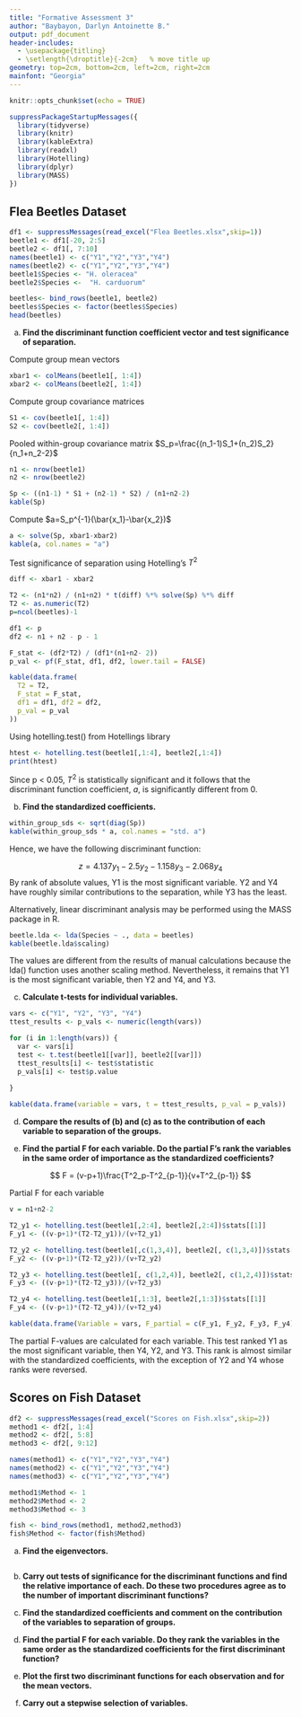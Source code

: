 ```yaml
---
title: "Formative Assessment 3"
author: "Baybayon, Darlyn Antoinette B."
output: pdf_document
header-includes:
  - \usepackage{titling}
  - \setlength{\droptitle}{-2cm}   % move title up
geometry: top=2cm, bottom=2cm, left=2cm, right=2cm
mainfont: "Georgia"
---
```


```r
knitr::opts_chunk$set(echo = TRUE)
```

```r
suppressPackageStartupMessages({
  library(tidyverse)
  library(knitr)
  library(kableExtra)
  library(readxl)
  library(Hotelling)
  library(dplyr)
  library(MASS)
})
```

## Flea Beetles Dataset

```r
df1 <- suppressMessages(read_excel("Flea Beetles.xlsx",skip=1))
beetle1 <- df1[-20, 2:5]
beetle2 <- df1[, 7:10]
names(beetle1) <- c("Y1","Y2","Y3","Y4")
names(beetle2) <- c("Y1","Y2","Y3","Y4")
beetle1$Species <- "H. oleracea"
beetle2$Species <-  "H. carduorum"

beetles<- bind_rows(beetle1, beetle2)
beetles$Species <- factor(beetles$Species)
head(beetles)
```

(a) **Find the discriminant function coefficient vector and test significance of separation.**

Compute group mean vectors

```r
xbar1 <- colMeans(beetle1[, 1:4])
xbar2 <- colMeans(beetle2[, 1:4])
```

Compute group covariance matrices

```r
S1 <- cov(beetle1[, 1:4])
S2 <- cov(beetle2[, 1:4])
```

Pooled within-group covariance matrix $S_p=\frac{(n_1-1)S_1+(n_2)S_2}{n_1+n_2-2}$

```r
n1 <- nrow(beetle1)
n2 <- nrow(beetle2)

Sp <- ((n1-1) * S1 + (n2-1) * S2) / (n1+n2-2)
kable(Sp)
```

Compute $a=S_p^{-1}(\bar{x_1}-\bar{x_2})$

```r
a <- solve(Sp, xbar1-xbar2) 
kable(a, col.names = "a")
```

Test significance of separation using Hotelling's $T^2$

```r
diff <- xbar1 - xbar2

T2 <- (n1*n2) / (n1+n2) * t(diff) %*% solve(Sp) %*% diff
T2 <- as.numeric(T2)  
p=ncol(beetles)-1

df1 <- p
df2 <- n1 + n2 - p - 1

F_stat <- (df2*T2) / (df1*(n1+n2- 2))
p_val <- pf(F_stat, df1, df2, lower.tail = FALSE)

kable(data.frame(
  T2 = T2, 
  F_stat = F_stat,
  df1 = df1, df2 = df2,
  p_val = p_val
))
```

Using hotelling.test() from Hotellings library
```r
htest <- hotelling.test(beetle1[,1:4], beetle2[,1:4])
print(htest)
```
Since p \< 0.05, $T^2$ is statistically significant and it follows that the discriminant function coefficient, $a$, is significantly different from 0.


(b) **Find the standardized coefficients.**

```r
within_group_sds <- sqrt(diag(Sp))
kable(within_group_sds * a, col.names = "std. a")
```

Hence, we have the following discriminant function:

$$z=4.137y_1-2.5y_2-1.158y_3-2.068y_4$$ By rank of absolute values, Y1 is the most significant variable. Y2 and Y4 have roughly similar contributions to the separation, while Y3 has the least.

Alternatively, linear discriminant analysis may be performed using the MASS package in R.

```r
beetle.lda <- lda(Species ~ ., data = beetles)
kable(beetle.lda$scaling)
```

The values are different from the results of manual calculations because the lda() function uses another scaling method. Nevertheless, it remains that Y1 is the most significant variable, then Y2 and Y4, and Y3.

(c) **Calculate t-tests for individual variables.**

```r
vars <- c("Y1", "Y2", "Y3", "Y4")
ttest_results <- p_vals <- numeric(length(vars))

for (i in 1:length(vars)) {
  var <- vars[i]
  test <- t.test(beetle1[[var]], beetle2[[var]])
  ttest_results[i] <- test$statistic
  p_vals[i] <- test$p.value
  
}

kable(data.frame(variable = vars, t = ttest_results, p_val = p_vals))
```


(d) **Compare the results of (b) and (c) as to the contribution of each variable to separation of the groups.**

(e) **Find the partial F for each variable. Do the partial F’s rank the variables in the same order of importance as the standardized coefficients?**

$$
F = (v-p+1)\frac{T^2_p-T^2_{p-1}}{v+T^2_{p-1}}
$$

Partial F for each variable

```r
v = n1+n2-2

T2_y1 <- hotelling.test(beetle1[,2:4], beetle2[,2:4])$stats[[1]]
F_y1 <- ((v-p+1)*(T2-T2_y1))/(v+T2_y1)

T2_y2 <- hotelling.test(beetle1[,c(1,3,4)], beetle2[, c(1,3,4)])$stats[[1]]
F_y2 <- ((v-p+1)*(T2-T2_y2))/(v+T2_y2)

T2_y3 <- hotelling.test(beetle1[, c(1,2,4)], beetle2[, c(1,2,4)])$stats[[1]]
F_y3 <- ((v-p+1)*(T2-T2_y3))/(v+T2_y3)

T2_y4 <- hotelling.test(beetle1[,1:3], beetle2[,1:3])$stats[[1]]
F_y4 <- ((v-p+1)*(T2-T2_y4))/(v+T2_y4)

kable(data.frame(Variable = vars, F_partial = c(F_y1, F_y2, F_y3, F_y4)))
```

The partial F-values are calculated for each variable. This test ranked Y1 as the most significant variable, then Y4, Y2, and Y3. This rank is almost similar with  the standardized coefficients, with the exception of Y2 and Y4 whose ranks were reversed.


## Scores on Fish Dataset

```r
df2 <- suppressMessages(read_excel("Scores on Fish.xlsx",skip=2))
method1 <- df2[, 1:4]
method2 <- df2[, 5:8]
method3 <- df2[, 9:12]

names(method1) <- c("Y1","Y2","Y3","Y4")
names(method2) <- c("Y1","Y2","Y3","Y4")
names(method3) <- c("Y1","Y2","Y3","Y4")

method1$Method <- 1
method2$Method <- 2
method3$Method <- 3

fish <- bind_rows(method1, method2,method3)
fish$Method <- factor(fish$Method)
```

(a) **Find the eigenvectors.**

```r

```

(b) **Carry out tests of significance for the discriminant functions and find the relative importance of each. Do these two procedures agree as to the number of important discriminant functions?**

(c) **Find the standardized coefficients and comment on the contribution of the variables to separation of groups.**

(d) **Find the partial F for each variable. Do they rank the variables in the same order as the standardized coefficients for the first discriminant function?**

(e) **Plot the first two discriminant functions for each observation and for the mean vectors.**

(f) **Carry out a stepwise selection of variables.**
